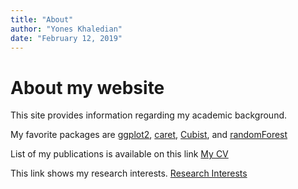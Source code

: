 ```yaml
---
title: "About"
author: "Yones Khaledian"
date: "February 12, 2019"
---
```

# About my website

This site provides information regarding my academic background.


My favorite packages are [ggplot2](https://cran.r-project.org/web/packages/ggplot2/ggplot2.pdf), [caret](https://cran.r-project.org/web/packages/caret/caret.pdf), [Cubist](https://cran.r-project.org/web/packages/Cubist/Cubist.pdf), and [randomForest](https://cran.r-project.org/web/packages/randomForest/randomForest.pdf)


List of my publications is available on this link [My CV](https://scholar.google.com/citations?user=sWp5BVcAAAAJ&hl=en)

This link shows my research interests. [Research Interests](http://glsi.agron.iastate.edu/glsi/people/yones-khaledian/)